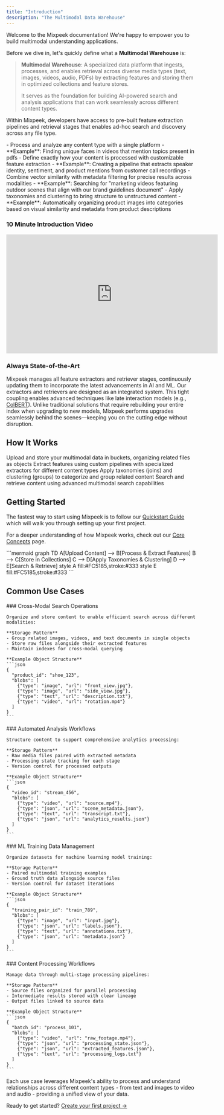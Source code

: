 ```yaml
---
title: "Introduction"
description: "The Multimodal Data Warehouse"
---
```


<Note>
  Welcome to the Mixpeek documentation! We're happy to empower you to build multimodal understanding applications.
</Note>

Before we dive in, let's quickly define what a **Multimodal Warehouse** is:

> **Multimodal Warehouse**: A specialized data platform that ingests, processes, and enables retrieval across diverse media types (text, images, videos, audio, PDFs) by extracting features and storing them in optimized collections and feature stores. 
> 
> It serves as the foundation for building AI-powered search and analysis applications that can work seamlessly across different content types.

Within Mixpeek, developers have access to pre-built feature extraction pipelines and retrieval stages that enables ad-hoc search and discovery across any file type.

<CardGroup cols={2}>
  <Card title="Unified Multimodal Platform" icon="gears">
  - Process and analyze any content type with a single platform
  - **Example**: Finding unique faces in videos that mention topics present in pdfs
  </Card>
  
  <Card title="Custom Processing Pipelines" icon="magnifying-glass">
  - Define exactly how your content is processed with customizable feature extraction
  - **Example**: Creating a pipeline that extracts speaker identity, sentiment, and product mentions from customer call recordings
  </Card>

  <Card title="Advanced Retrieval" icon="layer-group">
  - Combine vector similarity with metadata filtering for precise results across modalities
  - **Example**: Searching for "marketing videos featuring outdoor scenes that align with our brand guidelines document"
  </Card>

  <Card title="Data Organization" icon="server">
  - Apply taxonomies and clustering to bring structure to unstructured content
  - **Example**: Automatically organizing product images into categories based on visual similarity and metadata from product descriptions
  </Card>
</CardGroup>

### 10 Minute Introduction Video

<iframe
  width="560"
  height="315"
  src="https://www.youtube.com/embed/4KzFe50RQkQ"
  title="YouTube video player"
  frameborder="0"
  allow="accelerometer; autoplay; clipboard-write; encrypted-media; gyroscope; picture-in-picture"
  allowfullscreen
></iframe>

### Always State-of-the-Art

<CardGroup cols={2}>
  <Card title="Continuous Improvement" icon="arrows-rotate">
    Mixpeek manages all feature extractors and retriever stages, continuously updating them to incorporate the latest advancements in AI and ML.
  </Card>
  
  <Card title="Tightly Coupled" icon="link">
    Our extractors and retrievers are designed as an integrated system. This tight coupling enables advanced techniques like late interaction models (e.g., <a href="https://github.com/stanford-futuredata/ColBERT">ColBERT</a>).
  </Card>
</CardGroup>

<Warning>
  Unlike traditional solutions that require rebuilding your entire index when upgrading to new models, Mixpeek performs upgrades seamlessly behind the scenes—keeping you on the cutting edge without disruption.
</Warning>

## How It Works

<Steps>
  <Step title="Upload Objects">
    Upload and store your multimodal data in buckets, organizing related files as objects
  </Step>
  <Step title="Extract Features">
    Extract features using custom pipelines with specialized extractors for different content types
  </Step>
  <Step title="Enrich Documents">
    Apply taxonomies (joins) and clustering (groups) to categorize and group related content
  </Step>
  <Step title="Retrieve & Analyze">
    Search and retrieve content using advanced multimodal search capabilities
  </Step>
</Steps>

## Getting Started

The fastest way to start using Mixpeek is to follow our [Quickstart Guide](/overview/quickstart) which will walk you through setting up your first project.

For a deeper understanding of how Mixpeek works, check out our [Core Concepts](/overview/concepts) page.

<Frame>
  ```mermaid
  graph TD
    A[Upload Content] --> B[Process & Extract Features]
    B --> C[Store in Collections]
    C --> D[Apply Taxonomies & Clustering]
    D --> E[Search & Retrieve]
    style A fill:#FC5185,stroke:#333
    style E fill:#FC5185,stroke:#333
  ```
</Frame>


## Common Use Cases

<Tabs>
  <Tab title="Multimodal Search">
    ### Cross-Modal Search Operations
    
    Organize and store content to enable efficient search across different modalities:

    **Storage Pattern**
    - Group related images, videos, and text documents in single objects
    - Store raw files alongside their extracted features
    - Maintain indexes for cross-modal querying

    **Example Object Structure**
    ```json
    {
      "product_id": "shoe_123",
      "blobs": [
        {"type": "image", "url": "front_view.jpg"},
        {"type": "image", "url": "side_view.jpg"},
        {"type": "text", "url": "description.txt"},
        {"type": "video", "url": "rotation.mp4"}
      ]
    }
    ```
  </Tab>

  <Tab title="Content Analytics">
    ### Automated Analysis Workflows
    
    Structure content to support comprehensive analytics processing:

    **Storage Pattern**
    - Raw media files paired with extracted metadata
    - Processing state tracking for each stage
    - Version control for processed outputs

    **Example Object Structure**
    ```json
    {
      "video_id": "stream_456",
      "blobs": [
        {"type": "video", "url": "source.mp4"},
        {"type": "json", "url": "scene_metadata.json"},
        {"type": "text", "url": "transcript.txt"},
        {"type": "json", "url": "analytics_results.json"}
      ]
    }
    ```
  </Tab>

  <Tab title="Training Data">
    ### ML Training Data Management
    
    Organize datasets for machine learning model training:

    **Storage Pattern**
    - Paired multimodal training examples
    - Ground truth data alongside source files
    - Version control for dataset iterations

    **Example Object Structure**
    ```json
    {
      "training_pair_id": "train_789",
      "blobs": [
        {"type": "image", "url": "input.jpg"},
        {"type": "json", "url": "labels.json"},
        {"type": "text", "url": "annotations.txt"},
        {"type": "json", "url": "metadata.json"}
      ]
    }
    ```
  </Tab>

  <Tab title="Processing Pipelines">
    ### Content Processing Workflows
    
    Manage data through multi-stage processing pipelines:

    **Storage Pattern**
    - Source files organized for parallel processing
    - Intermediate results stored with clear lineage
    - Output files linked to source data

    **Example Object Structure**
    ```json
    {
      "batch_id": "process_101",
      "blobs": [
        {"type": "video", "url": "raw_footage.mp4"},
        {"type": "json", "url": "processing_state.json"},
        {"type": "json", "url": "extracted_features.json"},
        {"type": "text", "url": "processing_logs.txt"}
      ]
    }
    ```
  </Tab>
</Tabs>


<Note>
  Each use case leverages Mixpeek's ability to process and understand relationships across different content types - from text and images to video and audio - providing a unified view of your data.
</Note>

Ready to get started? [Create your first project →](/overview/quickstart) 